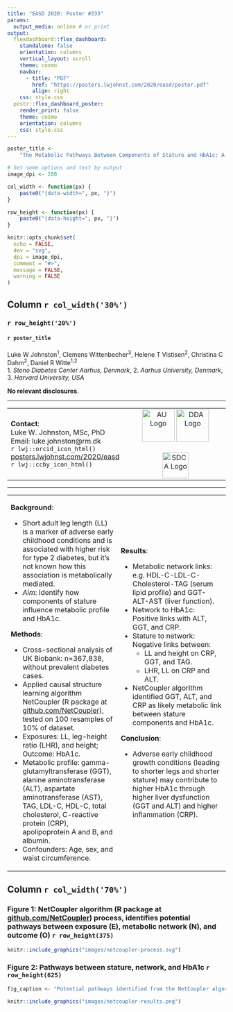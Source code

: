 ```yaml
---
title: "EASD 2020: Poster #333"
params:
  output_media: online # or print
output:
  flexdashboard::flex_dashboard:
    standalone: false
    orientation: columns
    vertical_layout: scroll
    theme: cosmo
    navbar:
      - title: "PDF"
        href: "https://posters.lwjohnst.com/2020/easd/poster.pdf"
        align: right
    css: style.css
  postr::flex_dashboard_poster:
    render_print: false
    theme: cosmo
    orientation: columns
    css: style.css
---
```


```r
poster_title <- 
    "The Metabolic Pathways Between Components of Stature and HbA1c: A Causal Structure Learning Approach in the UK Biobank"

# Set some options and text by output
image_dpi <- 200

col_width <- function(px) {
    paste0("{data-width=", px, "}")
}

row_height <- function(px) {
    paste0("{data-height=", px, "}")
}

knitr::opts_chunk$set(
  echo = FALSE,
  dev = "svg",
  dpi = image_dpi,
  comment = "#>",
  message = FALSE,
  warning = FALSE
)
```

Column `r col_width('30%')`
-----------------------------------------------------------------------

### `r row_height('20%')`

#### **`r poster_title`**

| Luke W Johnston^1^, Clemens Wittenbecher^3^, Helene T Vistisen^2^, Christina C Dahm^2^, Daniel R Witte^1,2^
| 1. *Steno Diabetes Center Aarhus, Denmark*, 2. *Aarhus University, Denmark*, 3. *Harvard University, USA*

**No relevant disclosures**.

<hr>

<table style="width:100%">
<tr><td width="45%" align="left">
**Contact**:  
Luke W. Johnston, MSc, PhD  
Email: luke.johnston@rm.dk  
`r lwj::orcid_icon_html()`  
[posters.lwjohnst.com/2020/easd](https://posters.lwjohnst.com/2020/easd/)  
`r lwj::ccby_icon_html()`  
</td>
<td width="45%" align="center">
![AU Logo](images/au-logo.png){width=75px}
![DDA Logo](images/dda-logo.png){width=75px}
<br>
<br>
![SDCA Logo](images/sdca-logo.png){width=60px}
</td></tr>
</table>

<hr>

<table style="width:100%">
<tr><td width="45%">

**Background**:

- Short adult leg length (LL) is a marker of adverse early childhood conditions
and is associated with higher risk for type 2 diabetes, but it's not known how
this association is metabolically mediated.
- *Aim*: Identify how components of stature influence metabolic profile
and HbA1c.

**Methods**:

- Cross-sectional analysis of UK Biobank: n=367,838,
without prevalent diabetes cases.
- Applied causal structure learning algorithm NetCoupler
(R package at [github.com/NetCoupler](https://github.com/NetCoupler/NetCoupler)),
tested on 100 resamples of 10% of dataset.
- Exposures: LL, leg-height ratio (LHR), and height; Outcome: HbA1c.
- Metabolic profile: gamma-glutamyltransferase (GGT), alanine aminotransferase
(ALT), aspartate aminotransferase (AST), TAG, LDL-C, HDL-C, total cholesterol,
C-reactive protein (CRP), apolipoprotein A and B, and albumin.
- Confounders: Age, sex, and waist circumference.

</td>
<td width="45%">

**Results**:

- Metabolic network links: e.g. HDL-C-LDL-C-Cholesterol-TAG (serum lipid profile)
and GGT-ALT-AST (liver function).
- Network to HbA1c: Positive links with ALT, GGT, and CRP.
- Stature to network: Negative links between: 
    - LL and height on CRP, GGT, and TAG.
    - LHR, LL on CRP and ALT.
- NetCoupler algorithm identified GGT, ALT, and CRP as likely metabolic link
between stature components and HbA1c.

**Conclusion**:

- Adverse early childhood growth conditions (leading to shorter
legs and shorter stature) may contribute to higher HbA1c through higher liver dysfunction (GGT and ALT) and higher inflammation
(CRP).

</td></tr>
</table>

Column `r col_width('70%')`
-----------------------------------------------------------------------

### Figure 1: NetCoupler algorithm (R package at [github.com/NetCoupler](https://github.com/NetCoupler)) process, identifies potential pathways between exposure (E), metabolic network (N), and outcome (O) `r row_height(375)`

```r
knitr::include_graphics("images/netcoupler-process.svg")
```

### Figure 2: Pathways between stature, network, and HbA1c `r row_height(625)`

```r
fig_caption <- "Potential pathways identified from the NetCoupler algorithm. A darker blue link indicates a positive relationship, while a darker red one indicates a negative relationship. Grey lines between metabolic variables are the derived neighbours, but with weaker connections. Numbers between metabolic variables indicate the weights for the strong links (a larger number suggests a stronger link). Links shown with the stature or HbA1c variables and the network variables were classified as direct effect links; while all other connections with metabolic variables had been classified as ambiguous, they were removed for better visual presentation."
```

```r
knitr::include_graphics("images/netcoupler-results.png")
```

<!--
Script:

~ 125 words/minute * 3 minutes = 375 words
~ 150 words/minute * 4 minutes = 600 words

Hi everyone, thanks for listening in. I'll be presenting some results of using a
causal structure learning algorithm to investigate potential metabolic pathways
between the components of stature and HbA1c.

So, there is strong evidence of a relationship between adverse early life
conditions and risk for type 2 diabetes, but it isn't well-studied in humans how
this association may be mediated metabolically. So, using the UK Biobank
Cohort, we studied how adult leg length, used as a marker of early childhood
conditions, may influence type 2 diabetes risk with HbA1c through a standard
metabolic variables.

For this aim, my colleague Clemens developed a statistical method called
NetCoupler that could identify pathways in a metabolic network and analyze how
an exposure may influence this network and how this network may then influence
an outcome. Both myself and Clemens are developing NetCoupler as an R package
for wider use and more details about it are in the link shown on the poster.

So, briefly, NetCoupler works in four phases, as shown in Figure 1: First, it
estimates connections between metabolic variables, called nodes, and constructs a
network. Two, it extracts each node iteratively along with its linked
neighbouring nodes. Three, it calculates all possible combinations of these
neighbouring nodes with the index node and sets each as a model. So with
3 neighbours, that is 8 models. It then runs each model with the exposure or
outcome on the index node, adjusting for confounders like age, sex, and waist
circumference. Finally, based on the model results, it classifies using some
criteria whether the link is direct, ambiguous, or non-existent.

The nice thing about NetCoupler is that the results can be very nicely represented
visually, as shown in figure 2. Each dot is a variable, the darker blue lines
indicate a positive link between nodes, a darker red is a negative link, and the
numbers are the weights between the network variables.

There's a lot going on, so I'll highlight the top portion, where the variables
HDL, LDL, cholesterol, and TAG which is in the middle are all strongly linked
together, which is as we would expect. Likewise, liver function variables,
at the bottom and middle left, like ALT, AST, and GGT are all linked.

On the left side are the stature components, including leg to height ratio,
where we identified direct negative links with ALT, GGT, TAG, and CRP. On the
right side with HbA1c, we found direct positive links with ALT, CRP, and GGT. So
from these results, we can infer that lower stature components, including lower
relative leg length, may contribute to higher HbA1c through higher ALT, CRP, and
GGT.

To conclude, these results suggest that adverse early childhood conditions may
contribute to risk for type 2 diabetes through higher liver dysfunction and
through higher systemic inflammation. Thank you for listening and I look forward
to any questions.

-->
